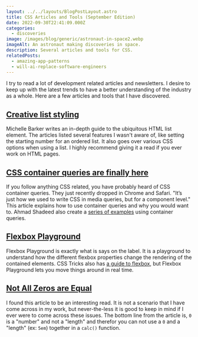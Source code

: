 ```yaml
---
layout: ../../layouts/BlogPostLayout.astro
title: CSS Articles and Tools (September Edition)
date: 2022-09-30T22:41:09.000Z
categories:
  - discoveries
image: /images/blog/generic/astronaut-in-space2.webp
imageAlt: An astronaut making discoveries in space.
description: Several articles and tools for CSS.
relatedPosts:
  - amazing-app-patterns
  - will-ai-replace-software-engineers
---
```

I try to read a lot of development related articles and newsletters. I desire to
keep up with the latest trends to have a better understanding of the industry as
a whole. Here are a few articles and tools that I have discovered.

## [Creative list styling](https://web.dev/articles/creative-list-styling)

Michelle Barker writes an in-depth guide to the ubiquitous HTML list element.
The articles listed several features I wasn't aware of, like setting the starting
number for an ordered list. It also goes over various CSS options when using a list.
I highly recommend giving it a read if you ever work on HTML pages.

## [CSS container queries are finally here](https://ishadeed.com/article/container-queries-are-finally-here/)

If you follow anything CSS related, you have probably heard of CSS container queries.
They just recently dropped in Chrome and Safari. "It’s just how we used to write
CSS in media queries, but for a component level." This article explains how to
use container queries and why you would want to. Ahmad Shadeed also create a
[series of examples](https://lab.ishadeed.com/container-queries) using container
queries.

<RandomSupport />

## [Flexbox Playground](https://flexbox.tech/)

Flexbox Playground is exactly what is says on the label. It is a playground to
understand how the different flexbox properties change the rendering of the
contained elements. CSS Tricks also has
[a guide to flexbox](https://css-tricks.com/snippets/css/a-guide-to-flexbox/),
but Flexbox Playground lets you move things around in real time.

## [Not All Zeros are Equal](https://www.oddbird.net/2022/08/04/zero-units/)

I found this article to be an interesting read. It is not a scenario that I have
come across in my work, but never-the-less it is good to keep in mind if I ever
were to come across these issues. The bottom line from the article is, `0` is a
"number" and not a "length" and therefor you can not use a `0` and a "length" (ex: `5em`)
together in a `calc()` function.
